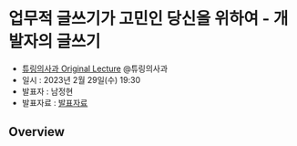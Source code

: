 # 업무적 글쓰기가 고민인 당신을 위하여 - 개발자의 글쓰기

- [튜링의사과 Original Lecture](https://velog.io/@turingapple/%E3%80%8E%ED%8A%9C%EB%A7%81%EC%9D%98-%EC%82%AC%EA%B3%BC%E3%80%8F-Original-Lecture-Series-PART2-%EA%B0%9C%EB%B0%9C%EC%9E%90%EC%9D%98-%EA%B8%80%EC%93%B0%EA%B8%B0) @튜링의사과
- 일시 : 2023년 2월 29일(수) 19:30
- 발표자 : 남정현
- 발표자료 : [발표자료](https://github.com/dokdo2013/haenu-docs/blob/main/pages/meetup/writing-for-developers.pdf)

## Overview
